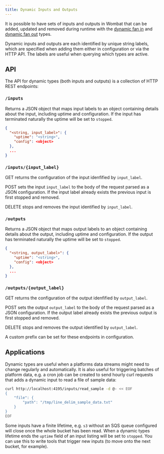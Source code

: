 ```yaml
---
title: Dynamic Inputs and Outputs
---
```


It is possible to have sets of inputs and outputs in Wombat that can be added,
updated and removed during runtime with the [dynamic fan in][dynamic_inputs] and
[dynamic fan out][dynamic_outputs] types.

Dynamic inputs and outputs are each identified by unique string labels, which
are specified when adding them either in configuration or via the HTTP API. The
labels are useful when querying which types are active.

## API

The API for dynamic types (both inputs and outputs) is a collection of HTTP REST
endpoints:

### `/inputs`

Returns a JSON object that maps input labels to an object containing details
about the input, including uptime and configuration. If the input has terminated
naturally the uptime will be set to `stopped`.

``` json
{
  "<string, input_label>": {
    "uptime": "<string>",
    "config": <object>
  },
  ...
}
```

### `/inputs/{input_label}`

GET returns the configuration of the input idenfified by `input_label`.

POST sets the input `input_label` to the body of the request parsed as a JSON
configuration. If the input label already exists the previous input is first
stopped and removed.

DELETE stops and removes the input identified by `input_label`.

### `/outputs`

Returns a JSON object that maps output labels to an object containing details
about the output, including uptime and configuration. If the output has
terminated naturally the uptime will be set to `stopped`.

``` json
{
  "<string, output_label>": {
    "uptime": "<string>",
    "config": <object>
  },
  ...
}
```

### `/outputs/{output_label}`

GET returns the configuration of the output idenfified by `output_label`.

POST sets the output `output_label` to the body of the request parsed as a JSON
configuration. If the output label already exists the previous output is first
stopped and removed.

DELETE stops and removes the output identified by `output_label`.

A custom prefix can be set for these endpoints in configuration.

## Applications

Dynamic types are useful when a platforms data streams might need to change
regularly and automatically. It is also useful for triggering batches of
platform data, e.g. a cron job can be created to send hourly curl requests that
adds a dynamic input to read a file of sample data:

``` sh
curl http://localhost:4195/inputs/read_sample -d @- << EOF
{
	"file": {
		"path": "/tmp/line_delim_sample_data.txt"
	}
}
EOF
```

Some inputs have a finite lifetime, e.g. `s3` without an SQS queue configured
will close once the whole bucket has been read. When a dynamic types lifetime
ends the `uptime` field of an input listing will be set to `stopped`. You can
use this to write tools that trigger new inputs (to move onto the next bucket,
for example).

[dynamic_inputs]: /docs/components/inputs/dynamic
[dynamic_outputs]: /docs/components/outputs/dynamic
